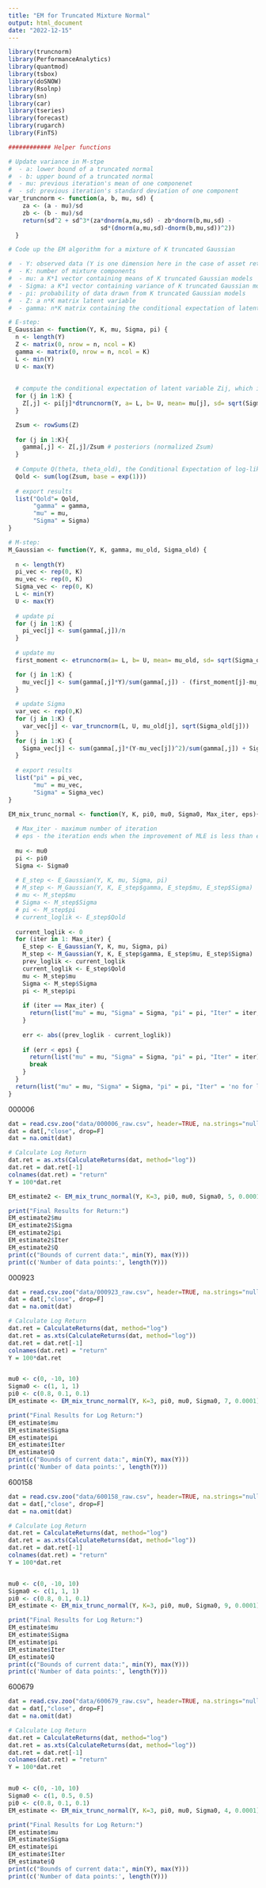 ```yaml
---
title: "EM for Truncated Mixture Normal"
output: html_document
date: "2022-12-15"
---
```


```r
library(truncnorm)
library(PerformanceAnalytics)
library(quantmod)
library(tsbox)
library(doSNOW)
library(Rsolnp)
library(sn)
library(car)
library(tseries)
library(forecast)
library(rugarch)
library(FinTS)
```


```r
############ Helper functions

# Update variance in M-stpe
#  - a: lower bound of a truncated normal
#  - b: upper bound of a truncated normal
#  - mu: previous iteration's mean of one componenet
#  - sd: previous iteration's standard deviation of one component
var_truncnorm <- function(a, b, mu, sd) {
    za <- (a - mu)/sd
    zb <- (b - mu)/sd
    return(sd^2 + sd^3*(za*dnorm(a,mu,sd) - zb*dnorm(b,mu,sd) - 
                          sd*(dnorm(a,mu,sd)-dnorm(b,mu,sd))^2))
  }

```


```r
# Code up the EM algorithm for a mixture of K truncated Gaussian

#  - Y: observed data (Y is one dimension here in the case of asset return)
#  - K: number of mixture components
#  - mu: a K*1 vector containing means of K truncated Gaussian models
#  - Sigma: a K*1 vector containing variance of K truncated Gaussian models
#  - pi: probability of data drawn from K truncated Gaussian models
#  - Z: a n*K matrix latent variable
#  - gamma: n*K matrix containing the conditional expectation of latent variable Z (posteriors)

# E-step:
E_Gaussian <- function(Y, K, mu, Sigma, pi) {
  n <- length(Y)
  Z <- matrix(0, nrow = n, ncol = K)
  gamma <- matrix(0, nrow = n, ncol = K)
  L <- min(Y)
  U <- max(Y)
  
  
  # compute the conditional expectation of latent variable Zij, which is gamma(i,j)
  for (j in 1:K) {
    Z[,j] <- pi[j]*dtruncnorm(Y, a= L, b= U, mean= mu[j], sd= sqrt(Sigma[j]))
  }

  Zsum <- rowSums(Z) 
  
  for (j in 1:K){
    gamma[,j] <- Z[,j]/Zsum # posteriors (normalized Zsum)
  }
  
  # Compute Q(theta, theta_old), the Conditional Expectation of log-likelihood of completed data
  Qold <- sum(log(Zsum, base = exp(1)))
  
  # export results
  list("Qold"= Qold,
       "gamma" = gamma,
       "mu" = mu,
       "Sigma" = Sigma)
}

# M-step:
M_Gaussian <- function(Y, K, gamma, mu_old, Sigma_old) {
  
  n <- length(Y)
  pi_vec <- rep(0, K)
  mu_vec <- rep(0, K)
  Sigma_vec <- rep(0, K)
  L <- min(Y)
  U <- max(Y)
  
  # update pi
  for (j in 1:K) {
    pi_vec[j] <- sum(gamma[,j])/n
  }
  
  # update mu
  first_moment <- etruncnorm(a= L, b= U, mean= mu_old, sd= sqrt(Sigma_old))

  for (j in 1:K) {
    mu_vec[j] <- sum(gamma[,j]*Y)/sum(gamma[,j]) - (first_moment[j]-mu_old[j])
  }
  
  # update Sigma
  var_vec <- rep(0,K) 
  for (j in 1:K) {
    var_vec[j] <- var_truncnorm(L, U, mu_old[j], sqrt(Sigma_old[j]))
  }
  for (j in 1:K) {
    Sigma_vec[j] <- sum(gamma[,j]*(Y-mu_vec[j])^2)/sum(gamma[,j]) + Sigma_old[j] - (var_vec[j] + (first_moment[j]-mu_old[j])^2)
  }
  
  # export results
  list("pi" = pi_vec,
       "mu" = mu_vec,
       "Sigma" = Sigma_vec)
}

EM_mix_trunc_normal <- function(Y, K, pi0, mu0, Sigma0, Max_iter, eps){
  
  # Max_iter - maximum number of iteration
  # eps - the iteration ends when the improvement of MLE is less than epsilon
  
  mu <- mu0
  pi <- pi0
  Sigma <- Sigma0
  
  # E_step <- E_Gaussian(Y, K, mu, Sigma, pi)
  # M_step <- M_Gaussian(Y, K, E_step$gamma, E_step$mu, E_step$Sigma)
  # mu <- M_step$mu
  # Sigma <- M_step$Sigma
  # pi <- M_step$pi
  # current_loglik <- E_step$Qold
  
  current_loglik <- 0
  for (iter in 1: Max_iter) {
    E_step <- E_Gaussian(Y, K, mu, Sigma, pi)
    M_step <- M_Gaussian(Y, K, E_step$gamma, E_step$mu, E_step$Sigma)
    prev_loglik <- current_loglik
    current_loglik <- E_step$Qold
    mu <- M_step$mu
    Sigma <- M_step$Sigma
    pi <- M_step$pi
    
    if (iter == Max_iter) {
      return(list("mu" = mu, "Sigma" = Sigma, "pi" = pi, "Iter" = iter, "Q" = E_step$Qold))
    }
    
    err <- abs((prev_loglik - current_loglik))
    
    if (err < eps) {
      return(list("mu" = mu, "Sigma" = Sigma, "pi" = pi, "Iter" = iter))
      break
    } 
  }
  return(list("mu" = mu, "Sigma" = Sigma, "pi" = pi, "Iter" = 'no for loop'))
}
```


000006
```r
dat = read.csv.zoo("data/000006_raw.csv", header=TRUE, na.strings="null")
dat = dat[,"close", drop=F]
dat = na.omit(dat)

# Calculate Log Return
dat.ret = as.xts(CalculateReturns(dat, method="log"))
dat.ret = dat.ret[-1]
colnames(dat.ret) = "return"
Y = 100*dat.ret

EM_estimate2 <- EM_mix_trunc_normal(Y, K=3, pi0, mu0, Sigma0, 5, 0.0001)

print("Final Results for Return:")
EM_estimate2$mu
EM_estimate2$Sigma
EM_estimate2$pi
EM_estimate2$Iter
EM_estimate2$Q
print(c("Bounds of current data:", min(Y), max(Y)))
print(c('Number of data points:', length(Y)))

```
000923
```r
dat = read.csv.zoo("data/000923_raw.csv", header=TRUE, na.strings="null")
dat = dat[,"close", drop=F]
dat = na.omit(dat)

# Calculate Log Return
dat.ret = CalculateReturns(dat, method="log")
dat.ret = as.xts(CalculateReturns(dat, method="log"))
dat.ret = dat.ret[-1]
colnames(dat.ret) = "return"
Y = 100*dat.ret


mu0 <- c(0, -10, 10)
Sigma0 <- c(1, 1, 1)
pi0 <- c(0.8, 0.1, 0.1)
EM_estimate <- EM_mix_trunc_normal(Y, K=3, pi0, mu0, Sigma0, 7, 0.0001)

print("Final Results for Log Return:")
EM_estimate$mu
EM_estimate$Sigma
EM_estimate$pi
EM_estimate$Iter
EM_estimate$Q
print(c("Bounds of current data:", min(Y), max(Y)))
print(c('Number of data points:', length(Y)))

```

600158
```r
dat = read.csv.zoo("data/600158_raw.csv", header=TRUE, na.strings="null")
dat = dat[,"close", drop=F]
dat = na.omit(dat)

# Calculate Log Return
dat.ret = CalculateReturns(dat, method="log")
dat.ret = as.xts(CalculateReturns(dat, method="log"))
dat.ret = dat.ret[-1]
colnames(dat.ret) = "return"
Y = 100*dat.ret


mu0 <- c(0, -10, 10)
Sigma0 <- c(1, 1, 1)
pi0 <- c(0.8, 0.1, 0.1)
EM_estimate <- EM_mix_trunc_normal(Y, K=3, pi0, mu0, Sigma0, 9, 0.0001)

print("Final Results for Log Return:")
EM_estimate$mu
EM_estimate$Sigma
EM_estimate$pi
EM_estimate$Iter
EM_estimate$Q
print(c("Bounds of current data:", min(Y), max(Y)))
print(c('Number of data points:', length(Y)))

```

600679
```r
dat = read.csv.zoo("data/600679_raw.csv", header=TRUE, na.strings="null")
dat = dat[,"close", drop=F]
dat = na.omit(dat)

# Calculate Log Return
dat.ret = CalculateReturns(dat, method="log")
dat.ret = as.xts(CalculateReturns(dat, method="log"))
dat.ret = dat.ret[-1]
colnames(dat.ret) = "return"
Y = 100*dat.ret


mu0 <- c(0, -10, 10)
Sigma0 <- c(1, 0.5, 0.5)
pi0 <- c(0.8, 0.1, 0.1)
EM_estimate <- EM_mix_trunc_normal(Y, K=3, pi0, mu0, Sigma0, 4, 0.0001)

print("Final Results for Log Return:")
EM_estimate$mu
EM_estimate$Sigma
EM_estimate$pi
EM_estimate$Iter
EM_estimate$Q
print(c("Bounds of current data:", min(Y), max(Y)))
print(c('Number of data points:', length(Y)))

```



